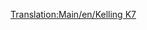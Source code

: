 [[Translation:Main/en/Kelling K7]]{{Template:Navbox Légi járművek/Hu}}
{{Template:Repülőgépek/Hu
|Name=Kelling K7
|Image=[[File:en/KellingK7.png|Kelling K7]]
|Cost=41.015 (82,030)
|Speed=947 km/h (592 MPH)
|Annual=6.468 (12,936)
|Designed=2036
|Lifespan=25
|Capacity=180 utas és 60 csomag levél
|Description=Fiktív, futurisztikus repülőgép, a Kelling ismeretlen cég.
|Real-life=--
}}